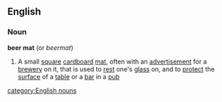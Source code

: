 ==English==

===Noun===
'''beer mat'''  (or ''beermat'')
#A small [[square]] [[cardboard]] [[mat]], often with an [[advertisement]] for a [[brewery]] on it, that is used to [[rest]] one's [[glass]] on, and to [[protect]] the [[surface]] of a [[table]] or a [[bar]] in a [[pub]]
[[category:English nouns]]